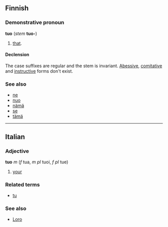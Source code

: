 ==Finnish==

===Demonstrative pronoun===
'''tuo''' (''stem'' '''tuo-''')

# [[that]].

====Declension====
The case suffixes are regular and the stem is invariant. [[Abessive]], [[comitative]] and [[instructive]] forms don't exist.

===See also===
*[[ne#Finnish|ne]]
*[[nuo#Finnish|nuo]]
*[[nämä#Finnish|nämä]]
*[[se#Finnish|se]]
*[[tämä#Finnish|tämä]]
----

==Italian==
===Adjective===
'''tuo''' ''m'' (''f'' tua, ''m pl'' tuoi, ''f pl'' tue)

# [[your]]

===Related terms===
*[[tu#Italian|tu]]

===See also===
*[[Loro]]
